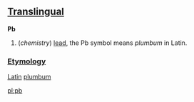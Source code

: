 ==[[Translingual]]==

'''Pb'''

# (''chemistry'') [[lead]], the Pb symbol means ''plumbum'' in Latin.

===[[Etymology]]===

[[Latin]] [[plumbum]]

[[pl:pb]]